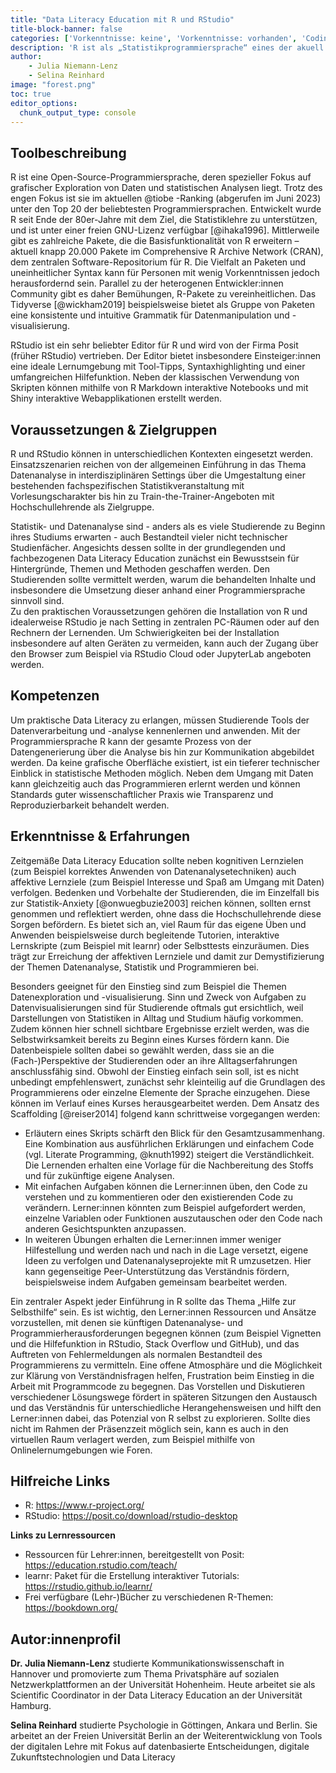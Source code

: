 ---
title: "Data Literacy Education mit R und RStudio"
title-block-banner: false
categories: ['Vorkenntnisse: keine', 'Vorkenntnisse: vorhanden', 'Coding']
description: 'R ist als „Statistikprogrammiersprache“ eines der akuell wichtigsten Tools der praktischen Datenanalyse und somit grundlegend für angewandte Data Literacy. RStudio ist ein weitverbreiteter Editor für diese Sprache und eine ideale Lernumgebung, um nicht nur einen Einblick in Datenanalyse und Statistik, sondern gleichzeitig auch in die Welt des Programmierens zu erlangen. Hier wird ein kurzer Überblick über die Tools sowie Tipps zur Vermittlung in der Hochschullehre gegeben.'
author: 
    - Julia Niemann-Lenz
    - Selina Reinhard
image: "forest.png"
toc: true
editor_options: 
  chunk_output_type: console
---

## Toolbeschreibung

R ist eine Open-Source-Programmiersprache, deren spezieller Fokus auf grafischer Exploration von Daten und statistischen Analysen liegt. Trotz des engen Fokus ist sie im aktuellen @tiobe -Ranking (abgerufen im Juni 2023) unter den Top 20 der beliebtesten Programmiersprachen. Entwickelt wurde R seit Ende der 80er-Jahre mit dem Ziel, die Statistiklehre zu unterstützen, und ist unter einer freien GNU-Lizenz verfügbar [@ihaka1996]. Mittlerweile gibt es zahlreiche Pakete, die die Basisfunktionalität von R erweitern – aktuell knapp 20.000 Pakete im Comprehensive R Archive Network (CRAN), dem zentralen Software-Repositorium für R. Die Vielfalt an Paketen und uneinheitlicher Syntax kann für Personen mit wenig Vorkenntnissen jedoch herausfordernd sein. Parallel zu der heterogenen Entwickler:innen Community gibt es daher Bemühungen, R-Pakete zu vereinheitlichen. Das Tidyverse [@wickham2019] beispielsweise bietet als Gruppe von Paketen eine konsistente und intuitive Grammatik für Datenmanipulation und -visualisierung.  

RStudio ist ein sehr beliebter Editor für R und wird von der Firma Posit (früher RStudio) vertrieben. Der Editor bietet insbesondere Einsteiger:innen eine ideale Lernumgebung mit Tool-Tipps, Syntaxhighlighting und einer umfangreichen Hilfefunktion. Neben der klassischen Verwendung von Skripten können mithilfe von R Markdown interaktive Notebooks und mit Shiny interaktive Webapplikationen erstellt werden.

## Voraussetzungen & Zielgruppen

R und RStudio können in unterschiedlichen Kontexten eingesetzt werden. Einsatzszenarien reichen von der allgemeinen Einführung in das Thema Datenanalyse in interdisziplinären Settings über die Umgestaltung einer bestehenden fachspezifischen Statistikveranstaltung mit Vorlesungscharakter bis hin zu Train-the-Trainer-Angeboten mit Hochschullehrende als Zielgruppe.  

Statistik- und Datenanalyse sind - anders als es viele Studierende zu Beginn ihres Studiums erwarten - auch Bestandteil vieler nicht technischer Studienfächer. Angesichts dessen sollte in der grundlegenden und fachbezogenen Data Literacy Education zunächst ein Bewusstsein für Hintergründe, Themen und Methoden geschaffen werden. Den Studierenden sollte vermittelt werden, warum die behandelten Inhalte und insbesondere die Umsetzung dieser anhand einer Programmiersprache sinnvoll sind.  
Zu den praktischen Voraussetzungen gehören die Installation von R und idealerweise RStudio je nach Setting in zentralen PC-Räumen oder auf den Rechnern der Lernenden. Um Schwierigkeiten bei der Installation insbesondere auf alten Geräten zu vermeiden, kann auch der Zugang über den Browser zum Beispiel via RStudio Cloud oder JupyterLab angeboten werden.

## Kompetenzen

Um praktische Data Literacy zu erlangen, müssen Studierende Tools der Datenverarbeitung und -analyse kennenlernen und anwenden. Mit der Programmiersprache R kann der gesamte Prozess von der Datengenerierung über die Analyse bis hin zur Kommunikation abgebildet werden. Da keine grafische Oberfläche existiert, ist ein tieferer technischer Einblick in statistische Methoden möglich. Neben dem Umgang mit Daten kann gleichzeitig auch das Programmieren erlernt werden und können Standards guter wissenschaftlicher Praxis wie Transparenz und Reproduzierbarkeit behandelt werden.   

## Erkenntnisse & Erfahrungen

Zeitgemäße Data Literacy Education sollte neben kognitiven Lernzielen (zum Beispiel korrektes Anwenden von Datenanalysetechniken) auch affektive Lernziele (zum Beispiel Interesse und Spaß am Umgang mit Daten) verfolgen. Bedenken und Vorbehalte der Studierenden, die im Einzelfall bis zur Statistik-Anxiety [@onwuegbuzie2003] reichen können, sollten ernst genommen und reflektiert werden, ohne dass die Hochschullehrende diese Sorgen befördern.
Es bietet sich an, viel Raum für das eigene Üben und Anwenden beispielsweise durch begleitende Tutorien, interaktive Lernskripte (zum Beispiel mit learnr) oder Selbsttests einzuräumen. Dies trägt zur Erreichung der affektiven Lernziele und damit zur Demystifizierung der Themen Datenanalyse, Statistik und Programmieren bei.  

Besonders geeignet für den Einstieg sind zum Beispiel die Themen Datenexploration und -visualisierung. Sinn und Zweck von Aufgaben zu Datenvisualisierungen sind für Studierende oftmals gut ersichtlich, weil Darstellungen von Statistiken in Alltag und Studium häufig vorkommen. Zudem können hier schnell sichtbare Ergebnisse erzielt werden, was die Selbstwirksamkeit bereits zu Beginn eines Kurses fördern kann. Die Datenbeispiele sollten dabei so gewählt werden, dass sie an die (Fach-)Perspektive der Studierenden oder an ihre Alltagserfahrungen anschlussfähig sind.
Obwohl der Einstieg einfach sein soll, ist es nicht unbedingt empfehlenswert, zunächst sehr kleinteilig auf die Grundlagen des Programmierens oder einzelne Elemente der Sprache einzugehen. Diese können im Verlauf eines Kurses herausgearbeitet werden. Dem Ansatz des Scaffolding [@reiser2014] folgend kann schrittweise vorgegangen werden:

+	Erläutern eines Skripts schärft den Blick für den Gesamtzusammenhang. Eine Kombination aus ausführlichen Erklärungen und einfachem Code (vgl. Literate Programming, @knuth1992) steigert die Verständlichkeit. Die Lernenden erhalten eine Vorlage für die Nachbereitung des Stoffs und für zukünftige eigene Analysen. 
+	Mit einfachen Aufgaben können die Lerner:innen üben, den Code zu verstehen und zu kommentieren oder den existierenden Code zu verändern. Lerner:innen könnten zum Beispiel aufgefordert werden, einzelne Variablen oder Funktionen auszutauschen oder den Code nach anderen Gesichtspunkten anzupassen. 
+	In weiteren Übungen erhalten die Lerner:innen immer weniger Hilfestellung und werden nach und nach in die Lage versetzt, eigene Ideen zu verfolgen und Datenanalyseprojekte mit R umzusetzen. Hier kann gegenseitige Peer-Unterstützung das Verständnis fördern, beispielsweise indem Aufgaben gemeinsam bearbeitet werden.  

Ein zentraler Aspekt jeder Einführung in R sollte das Thema „Hilfe zur Selbsthilfe“ sein. Es ist wichtig, den Lerner:innen Ressourcen und Ansätze vorzustellen, mit denen sie künftigen Datenanalyse- und Programmierherausforderungen begegnen können (zum Beispiel Vignetten und die Hilfefunktion in RStudio, Stack Overflow und GitHub), und das Auftreten von Fehlermeldungen als normalen Bestandteil des Programmierens zu vermitteln. Eine offene Atmosphäre und die Möglichkeit zur Klärung von Verständnisfragen helfen, Frustration beim Einstieg in die Arbeit mit Programmcode zu begegnen. 
Das Vorstellen und Diskutieren verschiedener Lösungswege fördert in späteren Sitzungen den Austausch und das Verständnis für unterschiedliche Herangehensweisen und hilft den Lerner:innen dabei, das Potenzial von R selbst zu explorieren. Sollte dies nicht im Rahmen der Präsenzzeit möglich sein, kann es auch in den virtuellen Raum verlagert werden, zum Beispiel mithilfe von Onlinelernumgebungen wie Foren.

## Hilfreiche Links

+ R: <https://www.r-project.org/>
+ RStudio: <https://posit.co/download/rstudio-desktop>

**Links zu Lernressourcen**

+ Ressourcen für Lehrer:innen, bereitgestellt von Posit: <https://education.rstudio.com/teach/>
+ learnr: Paket für die Erstellung interaktiver Tutorials: <https://rstudio.github.io/learnr/>
+ Frei verfügbare (Lehr-)Bücher zu verschiedenen R-Themen: <https://bookdown.org/>

## Autor:innenprofil

**Dr. Julia Niemann-Lenz** studierte Kommunikationswissenschaft in Hannover und promovierte zum Thema Privatsphäre auf sozialen Netzwerkplattformen an der Universität Hohenheim. Heute arbeitet sie als Scientific Coordinator in der Data Literacy Education an der Universität Hamburg.  

**Selina Reinhard** studierte Psychologie in Göttingen, Ankara und Berlin. Sie arbeitet an der Freien Universität Berlin an der Weiterentwicklung von Tools der digitalen Lehre mit Fokus auf datenbasierte Entscheidungen, digitale Zukunftstechnologien und Data Literacy



